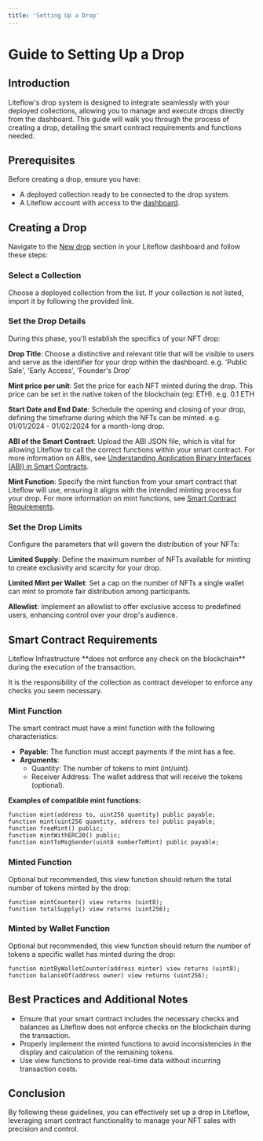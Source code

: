 ```yaml
---
title: 'Setting Up a Drop'
---
```



# Guide to Setting Up a Drop

## Introduction

Liteflow's drop system is designed to integrate seamlessly with your deployed collections, allowing you to manage and execute drops directly from the dashboard. This guide will walk you through the process of creating a drop, detailing the smart contract requirements and functions needed.

## Prerequisites

Before creating a drop, ensure you have:

- A deployed collection ready to be connected to the drop system.
- A Liteflow account with access to the [dashboard](https://dashboard.liteflow.com).

## Creating a Drop

Navigate to the [New drop](https://dashboard.liteflow.com/drops/new) section in your Liteflow dashboard and follow these steps:

<Steps>

### Select a Collection

Choose a deployed collection from the list.
If your collection is not listed, import it by following the provided link.

### Set the Drop Details

During this phase, you'll establish the specifics of your NFT drop:

**Drop Title**: Choose a distinctive and relevant title that will be visible to users and serve as the identifier for your drop within the dashboard. e.g. 'Public Sale', 'Early Access', 'Founder's Drop'

**Mint price per unit**: Set the price for each NFT minted during the drop. This price can be set in the native token of the blockchain (eg: ETH). e.g. 0.1 ETH

**Start Date and End Date**: Schedule the opening and closing of your drop, defining the timeframe during which the NFTs can be minted. e.g. 01/01/2024 - 01/02/2024 for a month-long drop.

**ABI of the Smart Contract**: Upload the ABI JSON file, which is vital for allowing Liteflow to call the correct functions within your smart contract. For more information on ABIs, see [Understanding Application Binary Interfaces (ABI) in Smart Contracts](/guides/abi).

**Mint Function**: Specify the mint function from your smart contract that Liteflow will use, ensuring it aligns with the intended minting process for your drop. For more information on mint functions, see [Smart Contract Requirements](#smart-contract-requirements).

### Set the Drop Limits

Configure the parameters that will govern the distribution of your NFTs:

**Limited Supply**: Define the maximum number of NFTs available for minting to create exclusivity and scarcity for your drop.

**Limited Mint per Wallet**: Set a cap on the number of NFTs a single wallet can mint to promote fair distribution among participants.

**Allowlist**: Implement an allowlist to offer exclusive access to predefined users, enhancing control over your drop's audience.

</Steps>

## Smart Contract Requirements

<Callout type="warning" emoji="⚠️">
Liteflow Infrastructure **does not enforce any check on the blockchain** during the execution of the transaction.

It is the responsibility of the collection as contract developer to enforce any checks you seem
necessary.

</Callout>

### Mint Function

The smart contract must have a mint function with the following characteristics:

- **Payable**: The function must accept payments if the mint has a fee.
- **Arguments**:
  - Quantity: The number of tokens to mint (int/uint).
  - Receiver Address: The wallet address that will receive the tokens (optional).

**Examples of compatible mint functions:**

```solidity
function mint(address to, uint256 quantity) public payable;
function mint(uint256 quantity, address to) public payable;
function freeMint() public;
function mintWithERC20() public;
function mintToMsgSender(uint8 numberToMint) public payable;
```

### Minted Function

Optional but recommended, this view function should return the total number of tokens minted by the drop:

```solidity
function mintCounter() view returns (uint8);
function totalSupply() view returns (uint256);
```

### Minted by Wallet Function

Optional but recommended, this view function should return the number of tokens a specific wallet has minted during the drop:

```solidity
function mintByWalletCounter(address minter) view returns (uint8);
function balanceOf(address owner) view returns (uint256);
```

## Best Practices and Additional Notes

- Ensure that your smart contract includes the necessary checks and balances as Liteflow does not enforce checks on the blockchain during the transaction.
- Properly implement the minted functions to avoid inconsistencies in the display and calculation of the remaining tokens.
- Use view functions to provide real-time data without incurring transaction costs.

## Conclusion

By following these guidelines, you can effectively set up a drop in Liteflow, leveraging smart contract functionality to manage your NFT sales with precision and control.
